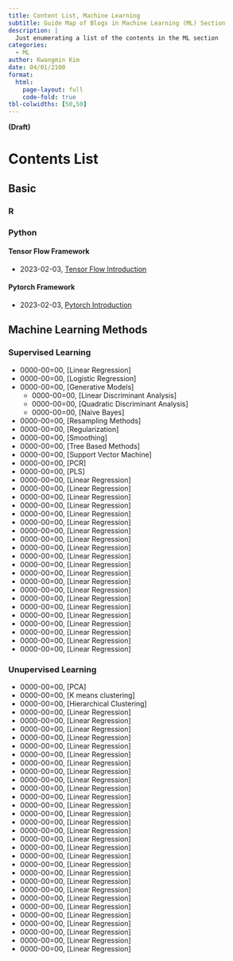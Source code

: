 ```yaml
---
title: Content List, Machine Learning 
subtitle: Guide Map of Blogs in Machine Learning (ML) Section
description: |
  Just enumerating a list of the contents in the ML section 
categories:
  - ML
author: Kwangmin Kim
date: 04/01/2100
format: 
  html:
    page-layout: full
    code-fold: true
tbl-colwidths: [50,50]
---
```


**(Draft)**

# Contents List

## Basic

### R

### Python

#### Tensor Flow Framework

* 2023-02-03, [Tensor Flow Introduction](../2023-02-03_tesnsor_manipulation/index.qmd)

#### Pytorch Framework

* 2023-02-03, [Pytorch Introduction](../2023-02-03_tesnsor_manipulation/index.qmd)

## Machine Learning Methods

### Supervised Learning

* 0000-00=00, [Linear Regression]
* 0000-00=00, [Logistic Regression]
* 0000-00=00, [Generative Models]
  * 0000-00=00, [Linear Discriminant Analysis]
  * 0000-00=00, [Quadratic Discriminant Analysis]
  * 0000-00=00, [Naive Bayes]
* 0000-00=00, [Resampling Methods]
* 0000-00=00, [Regularization]
* 0000-00=00, [Smoothing]
* 0000-00=00, [Tree Based Methods]
* 0000-00=00, [Support Vector Machine]
* 0000-00=00, [PCR]
* 0000-00=00, [PLS]
* 0000-00=00, [Linear Regression]
* 0000-00=00, [Linear Regression]
* 0000-00=00, [Linear Regression]
* 0000-00=00, [Linear Regression]
* 0000-00=00, [Linear Regression]
* 0000-00=00, [Linear Regression]
* 0000-00=00, [Linear Regression]
* 0000-00=00, [Linear Regression]
* 0000-00=00, [Linear Regression]
* 0000-00=00, [Linear Regression]
* 0000-00=00, [Linear Regression]
* 0000-00=00, [Linear Regression]
* 0000-00=00, [Linear Regression]
* 0000-00=00, [Linear Regression]
* 0000-00=00, [Linear Regression]
* 0000-00=00, [Linear Regression]
* 0000-00=00, [Linear Regression]
* 0000-00=00, [Linear Regression]
* 0000-00=00, [Linear Regression]
* 0000-00=00, [Linear Regression]
* 0000-00=00, [Linear Regression]

### Unupervised Learning

* 0000-00=00, [PCA]
* 0000-00=00, [K means clustering]
* 0000-00=00, [Hierarchical Clustering]
* 0000-00=00, [Linear Regression]
* 0000-00=00, [Linear Regression]
* 0000-00=00, [Linear Regression]
* 0000-00=00, [Linear Regression]
* 0000-00=00, [Linear Regression]
* 0000-00=00, [Linear Regression]
* 0000-00=00, [Linear Regression]
* 0000-00=00, [Linear Regression]
* 0000-00=00, [Linear Regression]
* 0000-00=00, [Linear Regression]
* 0000-00=00, [Linear Regression]
* 0000-00=00, [Linear Regression]
* 0000-00=00, [Linear Regression]
* 0000-00=00, [Linear Regression]
* 0000-00=00, [Linear Regression]
* 0000-00=00, [Linear Regression]
* 0000-00=00, [Linear Regression]
* 0000-00=00, [Linear Regression]
* 0000-00=00, [Linear Regression]
* 0000-00=00, [Linear Regression]
* 0000-00=00, [Linear Regression]
* 0000-00=00, [Linear Regression]
* 0000-00=00, [Linear Regression]
* 0000-00=00, [Linear Regression]
* 0000-00=00, [Linear Regression]
* 0000-00=00, [Linear Regression]
* 0000-00=00, [Linear Regression]
* 0000-00=00, [Linear Regression]
* 0000-00=00, [Linear Regression]